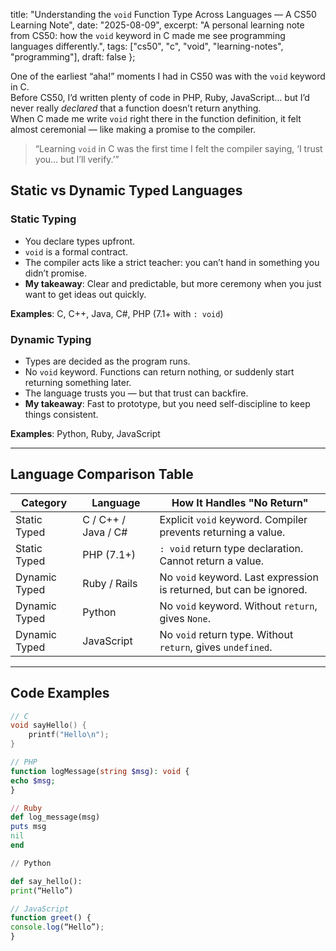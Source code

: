   title: "Understanding the `void` Function Type Across Languages — A CS50 Learning Note",
  date: "2025-08-09",
  excerpt: "A personal learning note from CS50: how the `void` keyword in C made me see programming languages differently.",
  tags: ["cs50", "c", "void", "learning-notes", "programming"],
  draft: false
};

One of the earliest “aha!” moments I had in CS50 was with the `void` keyword in C.  
Before CS50, I’d written plenty of code in PHP, Ruby, JavaScript… but I’d never really *declared* that a function doesn’t return anything.  
When C made me write `void` right there in the function definition, it felt almost ceremonial — like making a promise to the compiler.

> “Learning `void` in C was the first time I felt the compiler saying, ‘I trust you… but I’ll verify.’”

## Static vs Dynamic Typed Languages

### Static Typing
- You declare types upfront.
- `void` is a formal contract.
- The compiler acts like a strict teacher: you can’t hand in something you didn’t promise.
- **My takeaway**: Clear and predictable, but more ceremony when you just want to get ideas out quickly.

**Examples**: C, C++, Java, C#, PHP (7.1+ with `: void`)

### Dynamic Typing
- Types are decided as the program runs.
- No `void` keyword. Functions can return nothing, or suddenly start returning something later.
- The language trusts you — but that trust can backfire.
- **My takeaway**: Fast to prototype, but you need self-discipline to keep things consistent.

**Examples**: Python, Ruby, JavaScript

---

## Language Comparison Table

<table>
  <thead>
    <tr>
      <th>Category</th>
      <th>Language</th>
      <th>How It Handles "No Return"</th>
    </tr>
  </thead>
  <tbody>
    <tr>
      <td>Static Typed</td>
      <td>C / C++ / Java / C#</td>
      <td>Explicit <code>void</code> keyword. Compiler prevents returning a value.</td>
    </tr>
    <tr>
      <td>Static Typed</td>
      <td>PHP (7.1+)</td>
      <td><code>: void</code> return type declaration. Cannot return a value.</td>
    </tr>
    <tr>
      <td>Dynamic Typed</td>
      <td>Ruby / Rails</td>
      <td>No <code>void</code> keyword. Last expression is returned, but can be ignored.</td>
    </tr>
    <tr>
      <td>Dynamic Typed</td>
      <td>Python</td>
      <td>No <code>void</code> keyword. Without <code>return</code>, gives <code>None</code>.</td>
    </tr>
    <tr>
      <td>Dynamic Typed</td>
      <td>JavaScript</td>
      <td>No <code>void</code> return type. Without <code>return</code>, gives <code>undefined</code>.</td>
    </tr>
  </tbody>
</table>

---

## Code Examples

```c
// C
void sayHello() {
    printf("Hello\n");
}
```

```php
// PHP
function logMessage(string $msg): void {
echo $msg;
}
```

```ruby
// Ruby
def log_message(msg)
puts msg
nil
end
```

```python
// Python

def say_hello():
print(“Hello”)
```

```javascript
// JavaScript
function greet() {
console.log(“Hello”);
}
```